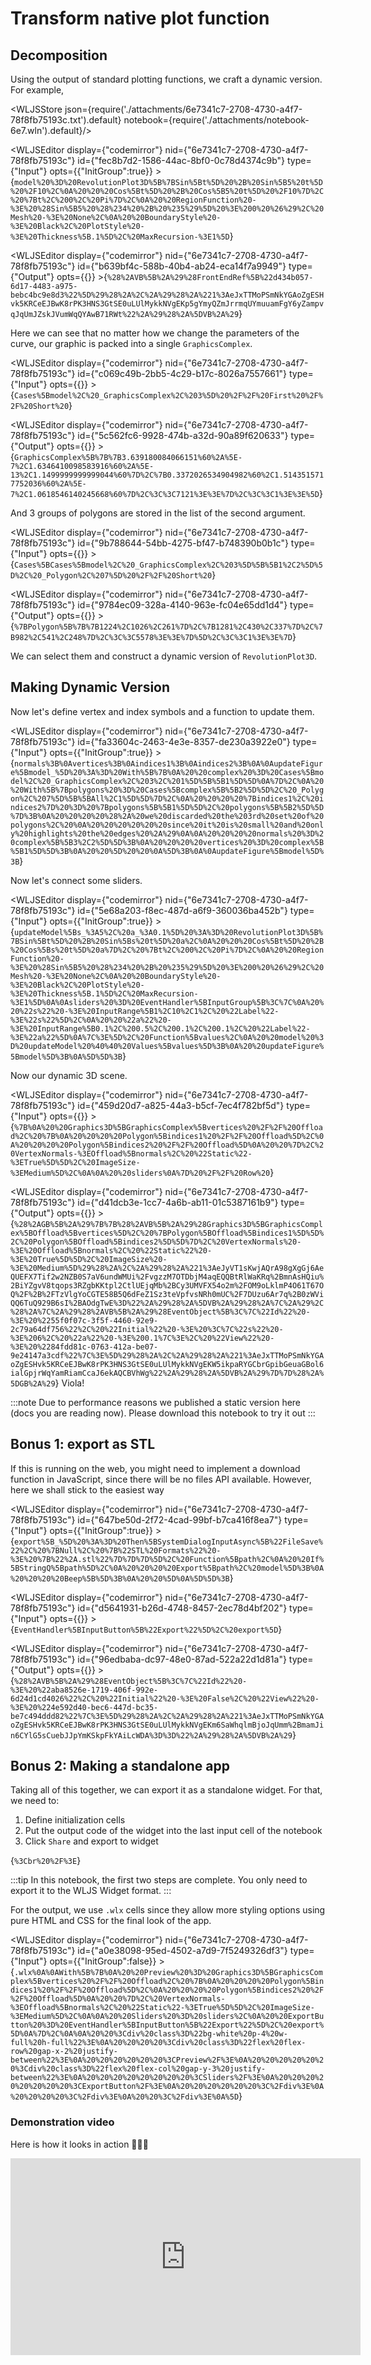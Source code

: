 # Transform native plot function
## Decomposition

Using the output of standard plotting functions, we craft a dynamic version. For example,




<WLJSStore json={require('./attachments/6e7341c7-2708-4730-a4f7-78f8fb75193c.txt').default} notebook={require('./attachments/notebook-6e7.wln').default}/>




<WLJSEditor display={"codemirror"} nid={"6e7341c7-2708-4730-a4f7-78f8fb75193c"} id={"fec8b7d2-1586-44ac-8bf0-0c78d4374c9b"} type={"Input"} opts={{"InitGroup":true}} >{`model%20%3D%20RevolutionPlot3D%5B%7BSin%5Bt%5D%20%2B%20Sin%5B5%20t%5D%20%2F10%2C%0A%20%20%20Cos%5Bt%5D%20%2B%20Cos%5B5%20t%5D%20%2F10%7D%2C%20%7Bt%2C%200%2C%20Pi%7D%2C%0A%20%20RegionFunction%20-%3E%20%28Sin%5B5%20%28%234%20%2B%20%235%29%5D%20%3E%200%20%26%29%2C%20Mesh%20-%3E%20None%2C%0A%20%20BoundaryStyle%20-%3E%20Black%2C%20PlotStyle%20-%3E%20Thickness%5B.1%5D%2C%20MaxRecursion-%3E1%5D`}</WLJSEditor>

<WLJSEditor display={"codemirror"} nid={"6e7341c7-2708-4730-a4f7-78f8fb75193c"} id={"b639bf4c-588b-40b4-ab24-eca14f7a9949"} type={"Output"} opts={{}} >{`%28%2AVB%5B%2A%29%28FrontEndRef%5B%22d434b057-6d17-4483-a975-bebc4bc9e8d3%22%5D%29%28%2A%2C%2A%29%28%2A%221%3AeJxTTMoPSmNkYGAoZgESHvk5KRCeEJBwK8rPK3HNS3GtSE0uLUlMykkNVgEKp5gYmyQZmJrrmqUYmuuamFgY6yZampvqJqUmJZskJVumWqQYAwB71RWt%22%2A%29%28%2A%5DVB%2A%29`}</WLJSEditor>

Here we can see that no matter how we change the parameters of the curve, our graphic is packed into a single `GraphicsComplex`.

<WLJSEditor display={"codemirror"} nid={"6e7341c7-2708-4730-a4f7-78f8fb75193c"} id={"c069c49b-2bb5-4c29-b17c-8026a7557661"} type={"Input"} opts={{}} >{`Cases%5Bmodel%2C%20_GraphicsComplex%2C%203%5D%20%2F%2F%20First%20%2F%2F%20Short%20`}</WLJSEditor>

<WLJSEditor display={"codemirror"} nid={"6e7341c7-2708-4730-a4f7-78f8fb75193c"} id={"5c562fc6-9928-474b-a32d-90a89f620633"} type={"Output"} opts={{}} >{`GraphicsComplex%5B%7B%7B3.639180084066151%60%2A%5E-7%2C1.6346410098583916%60%2A%5E-13%2C1.1499999999999044%60%7D%2C%7B0.3372026534904982%60%2C1.5143515717752036%60%2A%5E-7%2C1.0618546140245668%60%7D%2C%3C%3C7121%3E%3E%7D%2C%3C%3C1%3E%3E%5D`}</WLJSEditor>

And 3 groups of polygons are stored in the list of the second argument.

<WLJSEditor display={"codemirror"} nid={"6e7341c7-2708-4730-a4f7-78f8fb75193c"} id={"9b788644-54bb-4275-bf47-b748390b0b1c"} type={"Input"} opts={{}} >{`Cases%5BCases%5Bmodel%2C%20_GraphicsComplex%2C%203%5D%5B%5B1%2C2%5D%5D%2C%20_Polygon%2C%207%5D%20%2F%2F%20Short%20`}</WLJSEditor>

<WLJSEditor display={"codemirror"} nid={"6e7341c7-2708-4730-a4f7-78f8fb75193c"} id={"9784ec09-328a-4140-963e-fc04e65dd1d4"} type={"Output"} opts={{}} >{`%7BPolygon%5B%7B%7B1224%2C1026%2C261%7D%2C%7B1281%2C430%2C337%7D%2C%7B982%2C541%2C248%7D%2C%3C%3C5578%3E%3E%7D%5D%2C%3C%3C1%3E%3E%7D`}</WLJSEditor>

We can select them and construct a dynamic version of `RevolutionPlot3D`.

## Making Dynamic Version
Now let's define vertex and index symbols and a function to update them.

<WLJSEditor display={"codemirror"} nid={"6e7341c7-2708-4730-a4f7-78f8fb75193c"} id={"fa33604c-2463-4e3e-8357-de230a3922e0"} type={"Input"} opts={{"InitGroup":true}} >{`normals%3B%0Avertices%3B%0Aindices1%3B%0Aindices2%3B%0A%0AupdateFigure%5Bmodel_%5D%20%3A%3D%20With%5B%7B%0A%20%20complex%20%3D%20Cases%5Bmodel%2C%20_GraphicsComplex%2C%203%2C%201%5D%5B%5B1%5D%5D%0A%7D%2C%0A%20%20With%5B%7Bpolygons%20%3D%20Cases%5Bcomplex%5B%5B2%5D%5D%2C%20_Polygon%2C%207%5D%5B%5BAll%2C1%5D%5D%7D%2C%0A%20%20%20%20%7Bindices1%2C%20indices2%7D%20%3D%20%7Bpolygons%5B%5B1%5D%5D%2C%20polygons%5B%5B2%5D%5D%7D%3B%0A%20%20%20%20%28%2A%20we%20discarded%20the%203rd%20set%20of%20polygons%2C%20%0A%20%20%20%20%20%20since%20it%20is%20small%20and%20only%20highlights%20the%20edges%20%2A%29%0A%0A%20%20%20%20normals%20%3D%20complex%5B%5B3%2C2%5D%5D%3B%0A%20%20%20%20vertices%20%3D%20complex%5B%5B1%5D%5D%3B%0A%20%20%5D%20%20%0A%5D%3B%0A%0AupdateFigure%5Bmodel%5D%3B`}</WLJSEditor>

Now let's connect some sliders.

<WLJSEditor display={"codemirror"} nid={"6e7341c7-2708-4730-a4f7-78f8fb75193c"} id={"5e68a203-f8ec-487d-a6f9-360036ba452b"} type={"Input"} opts={{"InitGroup":true}} >{`updateModel%5Bs_%3A5%2C%20a_%3A0.1%5D%20%3A%3D%20RevolutionPlot3D%5B%7BSin%5Bt%5D%20%2B%20Sin%5Bs%20t%5D%20a%2C%0A%20%20%20Cos%5Bt%5D%20%2B%20Cos%5Bs%20t%5D%20a%7D%2C%20%7Bt%2C%200%2C%20Pi%7D%2C%0A%20%20RegionFunction%20-%3E%20%28Sin%5B5%20%28%234%20%2B%20%235%29%5D%20%3E%200%20%26%29%2C%20Mesh%20-%3E%20None%2C%0A%20%20BoundaryStyle%20-%3E%20Black%2C%20PlotStyle%20-%3E%20Thickness%5B.1%5D%2C%20MaxRecursion-%3E1%5D%0A%0Asliders%20%3D%20EventHandler%5BInputGroup%5B%3C%7C%0A%20%20%22s%22%20-%3E%20InputRange%5B1%2C10%2C1%2C%20%22Label%22-%3E%22s%22%5D%2C%0A%20%20%22a%22%20-%3E%20InputRange%5B0.1%2C%200.5%2C%200.1%2C%200.1%2C%20%22Label%22-%3E%22a%22%5D%0A%7C%3E%5D%2C%20Function%5Bvalues%2C%0A%20%20model%20%3D%20updateModel%20%40%40%20Values%5Bvalues%5D%3B%0A%20%20updateFigure%5Bmodel%5D%3B%0A%5D%5D%3B`}</WLJSEditor>

Now our dynamic 3D scene.

<WLJSEditor display={"codemirror"} nid={"6e7341c7-2708-4730-a4f7-78f8fb75193c"} id={"459d20d7-a825-44a3-b5cf-7ec4f782bf5d"} type={"Input"} opts={{}} >{`%7B%0A%20%20Graphics3D%5BGraphicsComplex%5Bvertices%20%2F%2F%20Offload%2C%20%7B%0A%20%20%20%20Polygon%5Bindices1%20%2F%2F%20Offload%5D%2C%0A%20%20%20%20Polygon%5Bindices2%20%2F%2F%20Offload%5D%0A%20%20%7D%2C%20VertexNormals-%3EOffload%5Bnormals%2C%20%22Static%22-%3ETrue%5D%5D%2C%20ImageSize-%3EMedium%5D%2C%0A%0A%20%20sliders%0A%7D%20%2F%2F%20Row%20`}</WLJSEditor>

<WLJSEditor display={"codemirror"} nid={"6e7341c7-2708-4730-a4f7-78f8fb75193c"} id={"d41dcb3e-1cc7-4a6b-ab11-01c5387161b9"} type={"Output"} opts={{}} >{`%28%2AGB%5B%2A%29%7B%7B%28%2AVB%5B%2A%29%28Graphics3D%5BGraphicsComplex%5BOffload%5Bvertices%5D%2C%20%7BPolygon%5BOffload%5Bindices1%5D%5D%2C%20Polygon%5BOffload%5Bindices2%5D%5D%7D%2C%20VertexNormals%20-%3E%20Offload%5Bnormals%2C%20%22Static%22%20-%3E%20True%5D%5D%2C%20ImageSize%20-%3E%20Medium%5D%29%28%2A%2C%2A%29%28%2A%221%3AeJyVT1sKwjAQrA98gXgGj6AeQUEFX7Tif2w2NZB0S7aV6undWMUi%2FvgzzM7OTDbjM4aqEQQBtRlWaKRq%2BmnAsHQiu%2BiYZgvV8tqops3RZgbKKtpl2CtlUEjqMb%2BCy3UMVFX54o2m%2FOM9oLklmP4O61T67OQ%2F%2B%2FTzVlgYoCGTE58B5Q6dFeZ1Sz3teVpfvsNRh0mUC%2F7DUzu6Ar7q%2B0zWViQQ6TuQ929B6sI%2BAOdgTwE%3D%22%2A%29%28%2A%5DVB%2A%29%28%2A%7C%2A%29%2C%28%2A%7C%2A%29%28%2AVB%5B%2A%29%28EventObject%5B%3C%7C%22Id%22%20-%3E%20%2255f0f07c-3f5f-4460-92e9-2c79a64df756%22%2C%20%22Initial%22%20-%3E%20%3C%7C%22s%22%20-%3E%206%2C%20%22a%22%20-%3E%200.1%7C%3E%2C%20%22View%22%20-%3E%20%2284fdd81c-0763-412a-be07-9e24147a3cdf%22%7C%3E%5D%29%28%2A%2C%2A%29%28%2A%221%3AeJxTTMoPSmNkYGAoZgESHvk5KRCeEJBwK8rPK3HNS3GtSE0uLUlMykkNVgEKW5ikpaRYGCbrGpibGeuaGBol6ialGpjrWqYamRiamCcaJ6ekAQCBVhWg%22%2A%29%28%2A%5DVB%2A%29%7D%7D%28%2A%5DGB%2A%29`}</WLJSEditor>
Viola! 

:::note
Due to performance reasons we published a static version here (docs you are reading now). Please download this notebook to try it out
:::

## Bonus 1: export as STL
If this is running on the web, you might need to implement a download function in JavaScript, since there will be no files API available. However, here we shall stick to the easiest way

<WLJSEditor display={"codemirror"} nid={"6e7341c7-2708-4730-a4f7-78f8fb75193c"} id={"647be50d-2f72-4cad-99bf-b7ca416f8ea7"} type={"Input"} opts={{"InitGroup":true}} >{`export%5B_%5D%20%3A%3D%20Then%5BSystemDialogInputAsync%5B%22FileSave%22%2C%20%7BNull%2C%20%7B%22STL%20Formats%22%20-%3E%20%7B%22%2A.stl%22%7D%7D%7D%5D%2C%20Function%5Bpath%2C%0A%20%20If%5BStringQ%5Bpath%5D%2C%0A%20%20%20%20Export%5Bpath%2C%20model%5D%3B%0A%20%20%20%20Beep%5B%5D%3B%0A%20%20%5D%0A%5D%5D%3B`}</WLJSEditor>

<WLJSEditor display={"codemirror"} nid={"6e7341c7-2708-4730-a4f7-78f8fb75193c"} id={"d5641931-b26d-4748-8457-2ec78d4bf202"} type={"Input"} opts={{}} >{`EventHandler%5BInputButton%5B%22Export%22%5D%2C%20export%5D`}</WLJSEditor>

<WLJSEditor display={"codemirror"} nid={"6e7341c7-2708-4730-a4f7-78f8fb75193c"} id={"96edbaba-dc97-48e0-87ad-522a22d1d81a"} type={"Output"} opts={{}} >{`%28%2AVB%5B%2A%29%28EventObject%5B%3C%7C%22Id%22%20-%3E%20%22aba8526e-1719-406f-992e-6d24d1cd4026%22%2C%20%22Initial%22%20-%3E%20False%2C%20%22View%22%20-%3E%20%224e592d40-bec6-447d-bc35-be7c494ddd82%22%7C%3E%5D%29%28%2A%2C%2A%29%28%2A%221%3AeJxTTMoPSmNkYGAoZgESHvk5KRCeEJBwK8rPK3HNS3GtSE0uLUlMykkNVgEKm6SaWhqlmBjoJqUmm%2BmamJin6CYlG5sCuebJJpYmKSkpFkYAiLcWDA%3D%3D%22%2A%29%28%2A%5DVB%2A%29`}</WLJSEditor>

## Bonus 2: Making a standalone app
Taking all of this together, we can export it as a standalone widget. For that, we need to:

1. Define initialization cells
2. Put the output code of the widget into the last input cell of the notebook
3. Click `Share` and export to widget

<WLJSHTML>{`%3Cbr%20%2F%3E`}</WLJSHTML>

:::tip
In this notebook, the first two steps are complete. You only need to export it to the WLJS Widget format.
:::

For the output, we use `.wlx` cells since they allow more styling options using pure HTML and CSS for the final look of the app.

<WLJSEditor display={"codemirror"} nid={"6e7341c7-2708-4730-a4f7-78f8fb75193c"} id={"a0e38098-95ed-4502-a7d9-7f5249326df3"} type={"Input"} opts={{"InitGroup":false}} >{`.wlx%0A%0AWith%5B%7B%0A%20%20Preview%20%3D%20Graphics3D%5BGraphicsComplex%5Bvertices%20%2F%2F%20Offload%2C%20%7B%0A%20%20%20%20Polygon%5Bindices1%20%2F%2F%20Offload%5D%2C%0A%20%20%20%20Polygon%5Bindices2%20%2F%2F%20Offload%5D%0A%20%20%7D%2C%20VertexNormals-%3EOffload%5Bnormals%2C%20%22Static%22-%3ETrue%5D%5D%2C%20ImageSize-%3EMedium%5D%2C%0A%0A%20%20Sliders%20%3D%20sliders%2C%0A%20%20ExportButton%20%3D%20EventHandler%5BInputButton%5B%22Export%22%5D%2C%20export%5D%0A%7D%2C%0A%0A%20%20%3Cdiv%20class%3D%22bg-white%20p-4%20w-full%20h-full%22%3E%0A%20%20%20%20%3Cdiv%20class%3D%22flex%20flex-row%20gap-x-2%20justify-between%22%3E%0A%20%20%20%20%20%20%3CPreview%2F%3E%0A%20%20%20%20%20%20%3Cdiv%20class%3D%22flex%20flex-col%20gap-y-3%20justify-between%22%3E%0A%20%20%20%20%20%20%20%20%3CSliders%2F%3E%0A%20%20%20%20%20%20%20%20%3CExportButton%2F%3E%0A%20%20%20%20%20%20%3C%2Fdiv%3E%0A%20%20%20%20%3C%2Fdiv%3E%0A%20%20%3C%2Fdiv%3E%0A%5D`}</WLJSEditor>

### Demonstration video
Here is how it looks in action 🧙🏼‍♂️

<iframe width="560" height="315" src="https://www.youtube.com/embed/cJW0-dvhr8g?si=4567Q7AjIXb6JSk5" title="YouTube video player" frameborder="0" allow="accelerometer; autoplay; clipboard-write; encrypted-media; gyroscope; picture-in-picture; web-share" referrerpolicy="strict-origin-when-cross-origin" allowfullscreen></iframe>